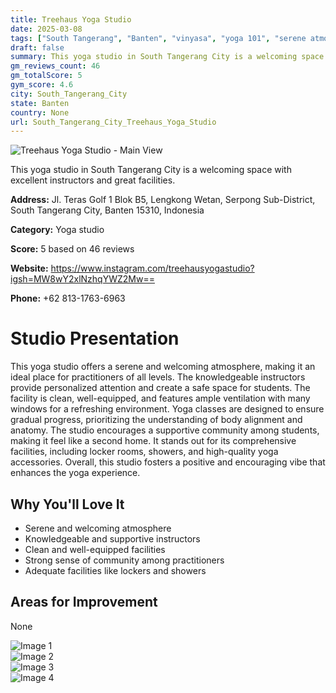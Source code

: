 ```yaml
---
title: Treehaus Yoga Studio
date: 2025-03-08
tags: ["South Tangerang", "Banten", "vinyasa", "yoga 101", "serene atmosphere", "clean facilities", "South Tangerang City"]  
draft: false
summary: This yoga studio in South Tangerang City is a welcoming space with excellent instructors and great facilities.
gm_reviews_count: 46
gm_totalScore: 5
gym_score: 4.6
city: South_Tangerang_City
state: Banten
country: None
url: South_Tangerang_City_Treehaus_Yoga_Studio
---
```


<div className="aspect-[16/9] relative my-8">
  <img 
    src="https://lh5.googleusercontent.com/p/AF1QipO-jE2JOcZqXIeACJ_-pi3yU4r8edGqVtPExULP=w1920-h1080-k-no"
    alt="Treehaus Yoga Studio - Main View"
    className="object-cover absolute inset-0 w-full h-full rounded-lg"
  />
</div>

This yoga studio in South Tangerang City is a welcoming space with excellent instructors and great facilities.

**Address:** Jl. Teras Golf 1 Blok B5, Lengkong Wetan, Serpong Sub-District, South Tangerang City, Banten 15310, Indonesia

**Category:** Yoga studio

**Score:** 5 based on 46 reviews

**Website:** https://www.instagram.com/treehausyogastudio?igsh=MW8wY2xlNzhqYWZ2Mw==

**Phone:** +62 813-1763-6963

# Studio Presentation

This yoga studio offers a serene and welcoming atmosphere, making it an ideal place for practitioners of all levels. The knowledgeable instructors provide personalized attention and create a safe space for students. The facility is clean, well-equipped, and features ample ventilation with many windows for a refreshing environment.  Yoga classes are designed to ensure gradual progress, prioritizing the understanding of body alignment and anatomy. The studio encourages a supportive community among students, making it feel like a second home. It stands out for its comprehensive facilities, including locker rooms, showers, and high-quality yoga accessories. Overall, this studio fosters a positive and encouraging vibe that enhances the yoga experience.



## Why You'll Love It

- Serene and welcoming atmosphere
- Knowledgeable and supportive instructors
- Clean and well-equipped facilities
- Strong sense of community among practitioners
- Adequate facilities like lockers and showers

## Areas for Improvement

None

<div className="grid grid-cols-1 xl:grid-cols-2 gap-4 my-8">
<div className="aspect-[4/3] relative"><img src="https://lh3.googleusercontent.com/p/AF1QipNxSYx7Ne-x1_RjJwP-GH3FdQ5A8z2pxbRS84Y2=w1920-h1080-k-no" alt="Image 1" className="object-cover absolute inset-0 w-full h-full rounded-lg" /></div>
<div className="aspect-[4/3] relative"><img src="https://lh5.googleusercontent.com/p/AF1QipNrUbOTms3MvfXnPpnuCmp8dj3gS3KCrsTNh5dK=w1920-h1080-k-no" alt="Image 2" className="object-cover absolute inset-0 w-full h-full rounded-lg" /></div>
<div className="aspect-[4/3] relative"><img src="https://lh5.googleusercontent.com/p/AF1QipPF7RrKgc8sN0r1ZGgf_TL-qk1gHIWaOSQdi1Hm=w1920-h1080-k-no" alt="Image 3" className="object-cover absolute inset-0 w-full h-full rounded-lg" /></div>
<div className="aspect-[4/3] relative"><img src="https://lh5.googleusercontent.com/p/AF1QipPPMAY_mjs41xVTXSqsptwZ96Ent17IerA86xb5=w1920-h1080-k-no" alt="Image 4" className="object-cover absolute inset-0 w-full h-full rounded-lg" /></div>
</div>